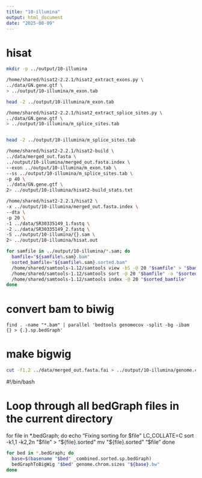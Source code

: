 ```yaml
---
title: "10-illumina"
output: html_document
date: "2025-08-09"
---
```


# hisat

```bash
mkdir -p ../output/10-illumina

/home/shared/hisat2-2.2.1/hisat2_extract_exons.py \
../data/GN.gene.gtf \
> ../output/10-illumina/m_exon.tab

head -2 ../output/10-illumina/m_exon.tab
```

```bash

/home/shared/hisat2-2.2.1/hisat2_extract_splice_sites.py \
../data/GN.gene.gtf \
> ../output/10-illumina/m_splice_sites.tab


head -2 ../output/10-illumina/m_splice_sites.tab
```

```bash
/home/shared/hisat2-2.2.1/hisat2-build \
../data/merged_out.fasta \
../output/10-illumina/merged_out.fasta.index \
--exon ../output/10-illumina/m_exon.tab \
--ss ../output/10-illumina/m_splice_sites.tab \
-p 40 \
../data/GN.gene.gtf \
2> ../output/10-illumina/hisat2-build_stats.txt
```


```bash

/home/shared/hisat2-2.2.1/hisat2 \
-x ../output/10-illumina/merged_out.fasta.index \
--dta \
-p 20 \
-1 ../data/SR30335149_1.fastq \
-2 ../data/SR30335149_2.fastq \
-S ../output/10-illumina/{}.sam \
2> ../output/10-illumina/hisat.out
```

```bash
for samfile in ../output/10-illumina/*.sam; do
  bamfile="${samfile%.sam}.bam"
  sorted_bamfile="${samfile%.sam}.sorted.bam"
  /home/shared/samtools-1.12/samtools view -bS -@ 20 "$samfile" > "$bamfile"
  /home/shared/samtools-1.12/samtools sort -@ 20 "$bamfile" -o "$sorted_bamfile"
  /home/shared/samtools-1.12/samtools index -@ 20 "$sorted_bamfile"
done
```


# convert bam to biwig



```
find . -name "*.bam" | parallel 'bedtools genomecov -split -bg -ibam {} > {.}.sp.bedGraph'
```

# make bigwig
```bash

cut -f1,2 ../data/merged_out.fasta.fai > ../output/10-illumina/genome.chrom.sizes
```

#!/bin/bash

# Loop through all bedGraph files in the current directory
for file in *.bedGraph; do
  echo "Fixing sorting for $file"
  LC_COLLATE=C sort -k1,1 -k2,2n "$file" > "${file}.sorted"
  mv "${file}.sorted" "$file"
done



```bash
for bed in *.bedGraph; do
  base=$(basename "$bed" _combined.sorted.sp.bedGraph)
  bedGraphToBigWig "$bed" genome.chrom.sizes "${base}.bw"
done
```


